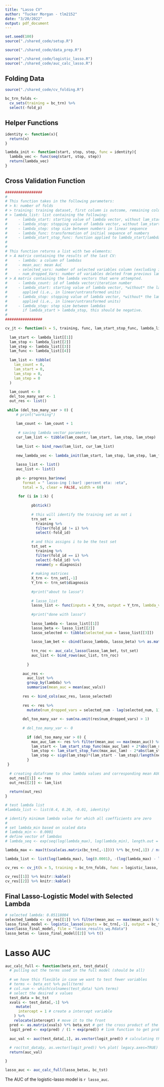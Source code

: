 ```yaml
---
title: "Lasso CV"
author: "Tucker Morgan - tlm2152"
date: "3/20/2022"
output: pdf_document
---
```


```r
set.seed(100)
source("./shared_code/setup.R")
```

```r
source("./shared_code/data_prep.R")
```

```r
source("./shared_code/logistic_lasso.R")
source("./shared_code/auc_calc_lasso.R")
```

## Folding Data

```r
source("./shared_code/cv_folding.R")

bc_trn_folds <- 
  cv_sets(training = bc_trn) %>% 
  select(-fold_p)
```

## Helper Functions

```r

identity <- function(x){
  return(x)
}

lambda_init <- function(start, stop, step, func = identity){
  lambda_vec <- func(seq(start, stop, step))
  return(lambda_vec)
}
```

## Cross Validation Function

```r

#################
#
# This function takes in the following parameters:
# > k: number of folds
# > training: training dataset, first column is outcome, remaining columns are predictors.
# > lambda_list: list containing the following:
#     - lambda_start: starting value of lambda vector, without lam_start_stop_func applied
#     - lambda_stop: stopping value of lambda vector, without lam_start_stop_func applied
#     - lambda_step: step size between numbers in linear sequence
#     - lambda_func: transformation of initial sequence of numbers
#     - lambda_start_stop_func: function applied to lambda_start/lambda_stop
#
#
# This function returns a list with two elements:
# > A matrix containing the results of the last CV:
#     - lambda: a column of lambdas
#     - mean_auc: mean AuC
#     - selected_vars: number of selected variables column (excluding intercept)
#     - num_dropped_Vars: number of variables deleted from previous lambda
# > A matrix containing the lambda vectors that were attempted.
#     - lambda_count: id of lambda vector/iteration number
#     - lambda_start: starting value of lambda vector, *without* the lam_start_stop_func
#       applied (i.e., in linear/untransformed units)
#     - lambda_stop: stopping value of lambda vector, *without* the lam_start_stop_func 
#       applied (i.e., in linear/untransformed units)
#     - lambda_step: step size between lambdas
#       if lambda_start > lambda_stop, this should be negative.
#
#################

cv_jt <- function(k = 5, training, func, lam_start_stop_func, lambda_list){
  
  lam_start <- lambda_list[[1]]
  lam_stop <- lambda_list[[2]]
  lam_step <- lambda_list[[3]]
  lam_func <- lambda_list[[4]]
  
  lam_list <- tibble(
    lam_count = 0,
    lam_start = 0,
    lam_stop = 0,
    lam_step = 0
  )
  
  lam_count <- 0
  del_too_many_var <- 1
  out_res <- list()
 
 while (del_too_many_var > 0) {
     # print("working")
      
     lam_count <- lam_count + 1
     
      # saving lambda vector parameters
     cur_lam_list <- tibble(lam_count, lam_start, lam_stop, lam_step)
     
     lam_list <- bind_rows(lam_list, cur_lam_list) 
     
     new_lambda_vec <- lambda_init(lam_start, lam_stop, lam_step, lam_func)
     
     lasso_list <- list()
     auc_list <- list()
    
     pb <- progress_bar$new(
        format = " lasso-ing [:bar] :percent eta: :eta",
        total = 5, clear = FALSE, width = 60)
     
      for (i in 1:k) {
     
            pb$tick()
            
            # this will identify the training set as not i
            trn_set = 
              training %>% 
              filter(fold_id != i) %>% 
              select(-fold_id)
            
            # and this assigns i to be the test set
            tst_set =
              training %>% 
              filter(fold_id == i) %>% 
              select(-fold_id) %>%
              rename(y = diagnosis)
            
            # making matrices
            X_trn <- trn_set[,-1]
            Y_trn <- trn_set$diagnosis
            
            #print("about to lasso")
            
            # lasso_list    
            lasso_list <- func(inputs = X_trn, output = Y_trn, lambda_vec = new_lambda_vec)
            
            #print("done with lasso")
            
            lasso_lambda <- lasso_list[[1]]
            lasso_beta <- lasso_list[[2]]
            lasso_selected <- tibble(selected_num = lasso_list[[3]])
            
            lasso_lam_bet <- cbind(lasso_lambda, lasso_beta) %>% as.matrix()
          
            trn_roc <- auc_calc_lasso(lasso_lam_bet, tst_set)
            auc_list <- bind_rows(auc_list, trn_roc)
        
          }
          
        auc_res <- 
          auc_list %>% 
          group_by(lambda) %>%
          summarise(mean_auc = mean(auc_vals))
         
        res <- bind_cols(auc_res, lasso_selected)
        
        res <- res %>% 
          mutate(num_dropped_vars = selected_num - lag(selected_num, 1))
        
        del_too_many_var <- sum(na.omit(res$num_dropped_vars) > 1)
        
        # del_too_many_var <- 0
        
          if (del_too_many_var > 0) {
            max_auc_lam <- res %>% filter(mean_auc == max(mean_auc)) %>% pull(lambda) %>% mean()
            lam_start <- lam_start_stop_func(max_auc_lam) + 2*abs(lam_step)
            lam_stop <- lam_start_stop_func(max_auc_lam) - 2*abs(lam_step)
            lam_step <- sign(lam_step)*(lam_start - lam_stop)/length(new_lambda_vec)
          }  
 }
  
  # creating dataframe to show lambda values and corresponding mean AUC
  out_res[[1]] <- res
  out_res[[2]] <- lam_list
 
  return(out_res)
}

# test lambda list
#lambda_list <- list(0.4, 0.20, -0.01, identity)

# identify minimum lambda value for which all coefficients are zero
# 
# set lambda_min based on scaled data
# lambda_min <- 0.0001
# define vector of lambdas
# lambda_seq <- exp(seq(log(lambda_max), log(lambda_min), length.out = 100))

lambda_max <- max(t(scale(as.matrix(bc_trn[,-1]))) %*% bc_trn[,1]) / nrow(bc_trn[,-1])

lambda_list <- list(log(lambda_max), log(0.0001), -(log(lambda_max) - log(0.0001))/100, exp)

cv_res <- cv_jt(k = 5, training = bc_trn_folds, func = logistic_lasso, lam_start_stop_func = log, lambda_list = lambda_list)

cv_res[[1]] %>% knitr::kable()
cv_res[[2]] %>% knitr::kable()
```

## Final Lasso-Logistic Model with Selected Lambda

```r
# selected lambda: 0.05118004
selected_lambda <- cv_res[[1]] %>% filter(mean_auc == max(mean_auc)) %>% pull(lambda) %>% mean()
lasso_final_model <- logistic_lasso(inputs = bc_trn[,-1], output = bc_trn[,1], lambda_vec = selected_lambda)
save(lasso_final_model, file = "lasso_results_wq.Rdata")
lasso_betas <- lasso_final_model[[2]] %>% t()
```

# Lasso AUC

```r
auc_calc_full <- function(beta_est, test_data){
  # pulling out the terms used in the full model (should be all)
  
  # we have this flexible in case we want to test fewer variables 
  # terms <- beta_est %>% pull(term) 
  # col.num <- which(colnames(test_data) %in% terms)
  # select the desired x values 
  test_data = bc_tst
  xvals <- test_data[,-1] %>% 
     mutate(
      intercept = 1 # create a intercept variable 
    ) %>%
    relocate(intercept) # move it to the front 
  pred <- as.matrix(xvals) %*% beta_est # get the cross product of the linear model
  logit_pred <- exp(pred) / (1 + exp(pred)) # link function to get probabilities
  
  auc_val <- auc(test_data[,1], as.vector(logit_pred)) # calculating the AUC
  
  # roc(tst_data$y, as.vector(logit_pred)) %>% plot( legacy.axes=TRUE) # graphs AUC
  return(auc_val)

}

lasso_auc <- auc_calc_full(lasso_betas, bc_tst)
```

The AUC of the logistic-lasso model is `r lasso_auc`.

